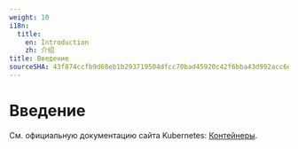 ```yaml
---
weight: 10
i18n:
  title:
    en: Introduction
    zh: 介绍
title: Введение
sourceSHA: 43f874ccfb9d68eb1b293719504dfcc70bad45920c42f6bba43d992acc6d231e
---
```


# Введение

См. официальную документацию сайта Kubernetes: [Контейнеры](https://kubernetes.io/docs/concepts/containers/).
